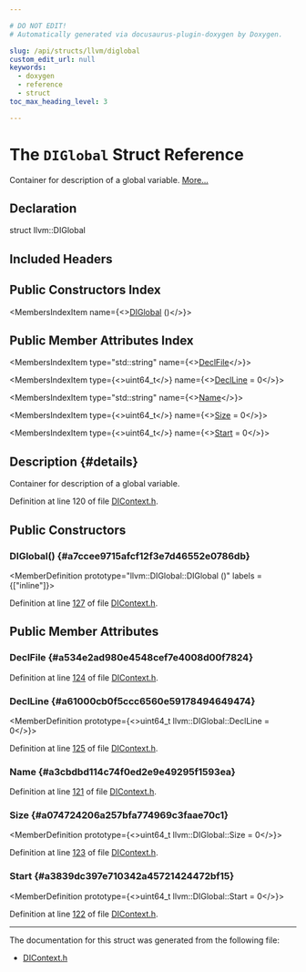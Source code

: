 ```yaml
---

# DO NOT EDIT!
# Automatically generated via docusaurus-plugin-doxygen by Doxygen.

slug: /api/structs/llvm/diglobal
custom_edit_url: null
keywords:
  - doxygen
  - reference
  - struct
toc_max_heading_level: 3

---
```





# The `DIGlobal` Struct Reference

<DoxygenPage pluginConfig={pluginConfig}>

Container for description of a global variable. <a href="#details">More...</a>

## Declaration

<CodeBlock>struct llvm::DIGlobal</CodeBlock>

## Included Headers

<IncludesList>
<IncludesListItem
  filePath="llvm/DebugInfo/DIContext.h"
  permalink="/docs/api/files/include/include/llvm/include/llvm/debuginfo/dicontext-h"
  isLocal="true" />
</IncludesList>

## Public Constructors Index

<MembersIndex>

<MembersIndexItem
  name={<><a href="#a7ccee9715afcf12f3e7d46552e0786db">DIGlobal</a> ()</>}>
</MembersIndexItem>

</MembersIndex>

## Public Member Attributes Index

<MembersIndex>

<MembersIndexItem
  type="std::string"
  name={<><a href="#a534e2ad980e4548cef7e4008d00f7824">DeclFile</a></>}>
</MembersIndexItem>

<MembersIndexItem
  type={<>uint64&#95;t</>}
  name={<><a href="#a61000cb0f5ccc6560e59178494649474">DeclLine</a> = 0</>}>
</MembersIndexItem>

<MembersIndexItem
  type="std::string"
  name={<><a href="#a3cbdbd114c74f0ed2e9e49295f1593ea">Name</a></>}>
</MembersIndexItem>

<MembersIndexItem
  type={<>uint64&#95;t</>}
  name={<><a href="#a074724206a257bfa774969c3faae70c1">Size</a> = 0</>}>
</MembersIndexItem>

<MembersIndexItem
  type={<>uint64&#95;t</>}
  name={<><a href="#a3839dc397e710342a45721424472bf15">Start</a> = 0</>}>
</MembersIndexItem>

</MembersIndex>

## Description {#details}

Container for description of a global variable.

Definition at line 120 of file <a href="/docs/api/files/include/include/llvm/include/llvm/debuginfo/dicontext-h">DIContext.h</a>.

<SectionDefinition>

## Public Constructors

### DIGlobal() {#a7ccee9715afcf12f3e7d46552e0786db}

<MemberDefinition
  prototype="llvm::DIGlobal::DIGlobal ()"
  labels = {["inline"]}>

Definition at line <a href="/docs/api/files/include/include/llvm/include/llvm/debuginfo/dicontext-h/#l00127">127</a> of file <a href="/docs/api/files/include/include/llvm/include/llvm/debuginfo/dicontext-h">DIContext.h</a>.
</MemberDefinition>

</SectionDefinition>

<SectionDefinition>

## Public Member Attributes

### DeclFile {#a534e2ad980e4548cef7e4008d00f7824}

<MemberDefinition
  prototype="std::string llvm::DIGlobal::DeclFile">

Definition at line <a href="/docs/api/files/include/include/llvm/include/llvm/debuginfo/dicontext-h/#l00124">124</a> of file <a href="/docs/api/files/include/include/llvm/include/llvm/debuginfo/dicontext-h">DIContext.h</a>.
</MemberDefinition>

### DeclLine {#a61000cb0f5ccc6560e59178494649474}

<MemberDefinition
  prototype={<>uint64&#95;t llvm::DIGlobal::DeclLine = 0</>}>

Definition at line <a href="/docs/api/files/include/include/llvm/include/llvm/debuginfo/dicontext-h/#l00125">125</a> of file <a href="/docs/api/files/include/include/llvm/include/llvm/debuginfo/dicontext-h">DIContext.h</a>.
</MemberDefinition>

### Name {#a3cbdbd114c74f0ed2e9e49295f1593ea}

<MemberDefinition
  prototype="std::string llvm::DIGlobal::Name">

Definition at line <a href="/docs/api/files/include/include/llvm/include/llvm/debuginfo/dicontext-h/#l00121">121</a> of file <a href="/docs/api/files/include/include/llvm/include/llvm/debuginfo/dicontext-h">DIContext.h</a>.
</MemberDefinition>

### Size {#a074724206a257bfa774969c3faae70c1}

<MemberDefinition
  prototype={<>uint64&#95;t llvm::DIGlobal::Size = 0</>}>

Definition at line <a href="/docs/api/files/include/include/llvm/include/llvm/debuginfo/dicontext-h/#l00123">123</a> of file <a href="/docs/api/files/include/include/llvm/include/llvm/debuginfo/dicontext-h">DIContext.h</a>.
</MemberDefinition>

### Start {#a3839dc397e710342a45721424472bf15}

<MemberDefinition
  prototype={<>uint64&#95;t llvm::DIGlobal::Start = 0</>}>

Definition at line <a href="/docs/api/files/include/include/llvm/include/llvm/debuginfo/dicontext-h/#l00122">122</a> of file <a href="/docs/api/files/include/include/llvm/include/llvm/debuginfo/dicontext-h">DIContext.h</a>.
</MemberDefinition>

</SectionDefinition>

<hr/>

The documentation for this struct was generated from the following file:

<ul>
<li><a href="/docs/api/files/include/include/llvm/include/llvm/debuginfo/dicontext-h">DIContext.h</a></li>
</ul>

</DoxygenPage>
